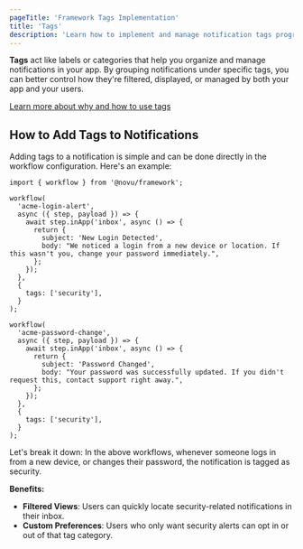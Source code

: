 ```yaml
---
pageTitle: 'Framework Tags Implementation'
title: 'Tags'
description: 'Learn how to implement and manage notification tags programmatically using the Novu Framework SDK.'
---
```


**Tags** act like labels or categories that help you organize and manage notifications in your app. By grouping notifications under specific tags, you can better control how they're filtered, displayed, or managed by both your app and your users.

[Learn more about why and how to use tags](/workflow/tags)

## How to Add Tags to Notifications

Adding tags to a notification is simple and can be done directly in the workflow configuration.
Here's an example:

```tsx
import { workflow } from '@novu/framework';

workflow(
  'acme-login-alert',
  async ({ step, payload }) => {
    await step.inApp('inbox', async () => {
      return {
        subject: 'New Login Detected',
        body: "We noticed a login from a new device or location. If this wasn't you, change your password immediately.",
      };
    });
  },
  {
    tags: ['security'],
  }
);

workflow(
  'acme-password-change',
  async ({ step, payload }) => {
    await step.inApp('inbox', async () => {
      return {
        subject: 'Password Changed',
        body: "Your password was successfully updated. If you didn't request this, contact support right away.",
      };
    });
  },
  {
    tags: ['security'],
  }
);
```

Let's break it down:
In the above workflows, whenever someone logs in from a new device, or changes their password, the notification is tagged as security.

**Benefits:**

- **Filtered Views**: Users can quickly locate security-related notifications in their inbox.
- **Custom Preferences**: Users who only want security alerts can opt in or out of that tag category.
